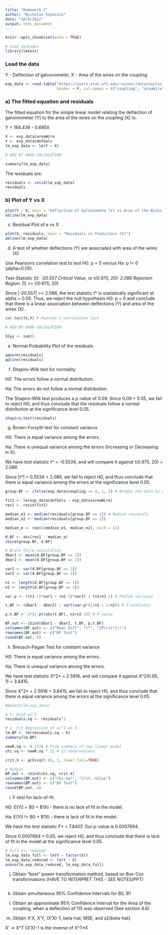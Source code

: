 ```yaml
---
title: "Homework 2"
author: "Nicholas Esposito"
date: "10/9/2022"
output: html_document
---
```


```r
knitr::opts_chunk$set(echo = TRUE)
```

```r
# Load packages
library(lmtest)
```


### Load the data

Y - Deflection of galvonometer, X - Area of the wires on the coupling

```r
exp_data <- read.table("https://users.stat.ufl.edu/~winner/data/explosives1.dat",
                       header = F, col.names = c("coupling", "areaWire", "defGalv"))
```

### a) The fitted equation and residuals

The fitted equation for the simple linear model relating the deflection of galvonometer (Y) to the area of the wires on the coupling (X) is: 

Y = 184.436 - 0.695X

```r
X <- exp_data$areaWire
Y <- exp_data$defGalv
lm_exp_data <- lm(Y ~ X)

# ADD BY HAND CALCULATION

summary(lm_exp_data)
```
The residuals are:

```r
residuals <- resid(lm_exp_data)
residuals
```

### b) Plot of Y vs X

```r
plot(Y ~ X, main = "Deflection of Galvonomete (Y) vs Area of the Wires on the Coupling (X)")
abline(lm_exp_data)
```

c) Residual Plot of e vs X

```r
plot(X, residuals, main = "Residuals vs Predictors (X)")
abline(lm_exp_data)
```

d) A test of whether deflections (Y) are associated with area of the wires (X)

Use Pearson's correlation test to test H0: p = 0 versus Ha: p != 0 (alpha=0.05).

Test-Statistic (t*): -20.557
Critical Value, or t(0.975, 20): 2.086
Rejection Region: |t*| >= t(0.975, 20)

Since |-20.557| >= 2.086, the test statistic t* is statistically significant at alpha = 0.05. Thus, we reject the null hypothesis H0: p = 0 and conclude that there is a linear association between deflections (Y) and area of the wires (X).

```r
cor.test(X,Y) # Pearson's correlation test

# ADD BY HAND CALCULATION

SSyy <- sum()
```

e) Normal Probability Plot of the residuals

```r
qqnorm(residuals)
qqline(residuals)
```

f) Shapiro-Wilk test for normality 

H0: The errors follow a normal distribution.

Ha: The errors do not follow a normal distribution.

The Shapiro-Wilk test produces a p-value of 0.09. Since 0.09 > 0.05, we fail to reject H0, and thus conclude that the residuals follow a normal distribution at the significance level 0.05.

```r
shapiro.test(residuals)
```

g) Brown-Forsyth test for constant variance 

H0: There is equal variance among the errors.

Ha: There is unequal variance among the errors (Increasing or Decreasing in X).

We have test statistic t* = -0.5534, and will compare it against t(0.975, 20) = 2.086.

Since |t*| = 0.5534 < 2.086, we fail to reject H0, and thus conclude that there is equal variance among the errors at the significance level 0.05.

```r
group.BF <- ifelse(exp_data$coupling <= 4, 1, 2) # Breaks the data by coupling value

fit1 <- lm(exp_data$defGalv ~ exp_data$areaWire)
res1 <- resid(fit1)

median_e1 <- median(residuals[group.BF == 1]) # Median residuals
median_e2 <- median(residuals[group.BF == 2])

median_e <- rep(c(median_e1, median_e2), each = 11)

d.BF <- abs(res1 - median_e)
cbind(group.BF, d.BF)

# Brute force calculation 
dbar1 <- mean(d.BF[group.BF == 1])
dbar2 <- mean(d.BF[group.BF == 2])

var1 <- var(d.BF[group.BF == 1])
var2 <- var(d.BF[group.BF == 2])

n1 <- length(d.BF[group.BF == 1])
n2 <- length(d.BF[group.BF == 2])

var.p <- ((n1-1)*var1 + (n2-1)*var2) / (n1+n2-2) # Pooled variance

t.BF <- (dbar1 - dbar2) / sqrt(var.p*(1/n1 + 1/n2)) # T-statistic

p.t.BF <- 2*(1-pt(abs(t.BF), n1+n2-2)) # P-value

BF.out <- cbind(dbar1 - dbar2, t.BF, p.t.BF)
colnames(BF.out) <- c("Mean Diff", "t*", "2P(>|t*|))")
rownames(BF.out) <- c("BF Test")
round(BF.out, 4)
```

h) Breusch-Pagan Test for constant variance

H0: There is equal variance among the errors.

Ha: There is unequal variance among the errors.

We have test statistic X^2* = 2.5916, and will compare it against X^2(0.95, 1) = 3.8415.

Since X^2* = 2.5916 < 3.8415, we fail to reject H0, and thus conclude that there is equal variance among the errors at the significance level 0.05.

```r
#bptest(lm_exp_data)

# 1. Find ei^2
residuals.sq <- residuals^2

# 2. Fit Regression of ei^2 on X
lm.BP <- lm(residuals.sq ~ X)
summary(lm.BP)

newR.sq <- 0.1178 # From summary of new linear model
chi.sq <- newR.sq * 22 # 22 observations

crit.X <- qchisq(0.95, 1, lower.tail=TRUE)

# Output
BP.out <- cbind(chi.sq, crit.X)
colnames(BP.out) <- c("Chi-Sq*", "Crit. Value")
rownames(BP.out) <- c("BP Test")
round(BP.out, 4)
```

i) F-test for lack-of-fit 

H0: E(Yi) = B0 + B1Xi - there is no lack of fit in the model.

Ha: E(Yi) != B0 + B1Xi - there is lack of fit in the model.

We have the test statistic F* = 7.8407. Our p-value is 0.0007684.

Since 0.0007684 < 0.05, we reject H0, and thus conclude that there is lack of fit in the model at the significance level 0.05.

```r
# Full vs. reduced
lm_exp_data_full <- lm(Y ~ factor(X))
lm_exp_data_reduced <- lm(Y ~ X)
anova(lm_exp_data_reduced, lm_exp_data_full)
```

j) Obtain “best” power transformation method, based on Box-Cox transformations (HAVE TO INTERPRET THIS - SEE NOTES/PPT)

```r

```


k) Obtain simultaneous 95% Confidence Intervals for B0, B1

l) Obtain an approximate 95% Confidence Interval for the Area of the coupling, 
when a deflection of 115 was observed (See section 4.6)

m) Obtain X’X, X’Y, (X’X)-1, beta-hat, MSE, and s2{beta-hat}

X' -> X^T 
(X'X)-1 is the inverse of X^T*X
